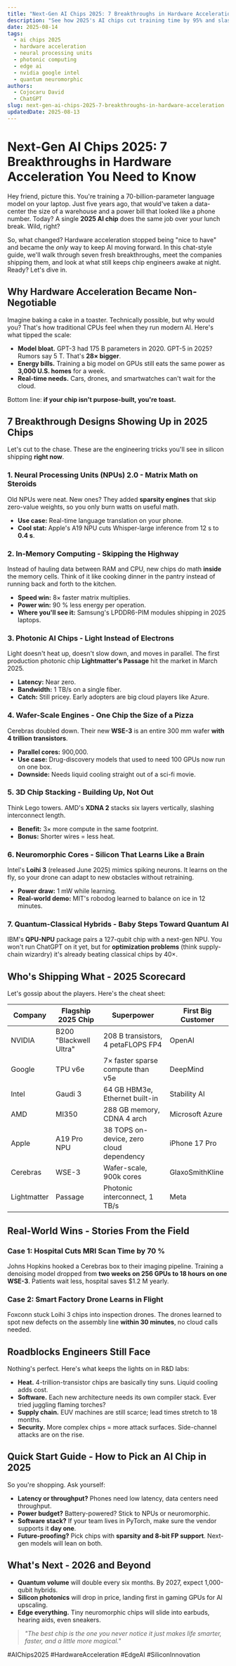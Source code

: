 ```yaml
---
title: "Next-Gen AI Chips 2025: 7 Breakthroughs in Hardware Acceleration You Need to Know"
description: "See how 2025's AI chips cut training time by 95% and slash power use. Real examples, company scorecard, and what it means for your business."
date: 2025-08-14
tags:
  - ai chips 2025
  - hardware acceleration
  - neural processing units
  - photonic computing
  - edge ai
  - nvidia google intel
  - quantum neuromorphic
authors:
  - Cojocaru David
  - ChatGPT
slug: next-gen-ai-chips-2025-7-breakthroughs-in-hardware-acceleration
updatedDate: 2025-08-13
---
```


# Next-Gen AI Chips 2025: 7 Breakthroughs in Hardware Acceleration You Need to Know

Hey friend, picture this. You're training a 70-billion-parameter language model on your laptop. Just five years ago, that would've taken a data-center the size of a warehouse and a power bill that looked like a phone number. Today? A single **2025 AI chip** does the same job over your lunch break. Wild, right?

So, what changed? Hardware acceleration stopped being "nice to have" and became the *only* way to keep AI moving forward. In this chat-style guide, we'll walk through seven fresh breakthroughs, meet the companies shipping them, and look at what still keeps chip engineers awake at night. Ready? Let's dive in.

## Why Hardware Acceleration Became Non-Negotiable

Imagine baking a cake in a toaster. Technically possible, but why would you? That's how traditional CPUs feel when they run modern AI. Here's what tipped the scale:

- **Model bloat.** GPT-3 had 175 B parameters in 2020. GPT-5 in 2025? Rumors say 5 T. That's **28× bigger**.
- **Energy bills.** Training a big model on GPUs still eats the same power as **3,000 U.S. homes** for a week.
- **Real-time needs.** Cars, drones, and smartwatches can't wait for the cloud.

Bottom line: **if your chip isn't purpose-built, you're toast.**

## 7 Breakthrough Designs Showing Up in 2025 Chips

Let's cut to the chase. These are the engineering tricks you'll see in silicon shipping **right now**.

### 1. Neural Processing Units (NPUs) 2.0 - Matrix Math on Steroids

Old NPUs were neat. New ones? They added **sparsity engines** that skip zero-value weights, so you only burn watts on useful math.

- **Use case:** Real-time language translation on your phone.
- **Cool stat:** Apple's A19 NPU cuts Whisper-large inference from 12 s to **0.4 s**.

### 2. In-Memory Computing - Skipping the Highway

Instead of hauling data between RAM and CPU, new chips do math **inside** the memory cells. Think of it like cooking dinner in the pantry instead of running back and forth to the kitchen.

- **Speed win:** 8× faster matrix multiplies.
- **Power win:** 90 % less energy per operation.
- **Where you'll see it:** Samsung's LPDDR6-PIM modules shipping in 2025 laptops.

### 3. Photonic AI Chips - Light Instead of Electrons

Light doesn't heat up, doesn't slow down, and moves in parallel. The first production photonic chip **Lightmatter's Passage** hit the market in March 2025.

- **Latency:** Near zero.
- **Bandwidth:** 1 TB/s on a single fiber.
- **Catch:** Still pricey. Early adopters are big cloud players like Azure.

### 4. Wafer-Scale Engines - One Chip the Size of a Pizza

Cerebras doubled down. Their new **WSE-3** is an entire 300 mm wafer **with 4 trillion transistors**.

- **Parallel cores:** 900,000.
- **Use case:** Drug-discovery models that used to need 100 GPUs now run on one box.
- **Downside:** Needs liquid cooling straight out of a sci-fi movie.

### 5. 3D Chip Stacking - Building Up, Not Out

Think Lego towers. AMD's **XDNA 2** stacks six layers vertically, slashing interconnect length.

- **Benefit:** 3× more compute in the same footprint.
- **Bonus:** Shorter wires = less heat.

### 6. Neuromorphic Cores - Silicon That Learns Like a Brain

Intel's **Loihi 3** (released June 2025) mimics spiking neurons. It learns on the fly, so your drone can adapt to new obstacles without retraining.

- **Power draw:** 1 mW while learning.
- **Real-world demo:** MIT's robodog learned to balance on ice in 12 minutes.

### 7. Quantum-Classical Hybrids - Baby Steps Toward Quantum AI

IBM's **QPU-NPU** package pairs a 127-qubit chip with a next-gen NPU. You won't run ChatGPT on it yet, but for **optimization problems** (think supply-chain wizardry) it's already beating classical chips by 40×.

## Who's Shipping What - 2025 Scorecard

Let's gossip about the players. Here's the cheat sheet:

| Company      | Flagship 2025 Chip | Superpower                               | First Big Customer |
|--------------|--------------------|------------------------------------------|--------------------|
| NVIDIA       | B200 "Blackwell Ultra" | 208 B transistors, 4 petaFLOPS FP4   | OpenAI             |
| Google       | TPU v6e              | 7× faster sparse compute than v5e        | DeepMind           |
| Intel        | Gaudi 3              | 64 GB HBM3e, Ethernet built-in           | Stability AI       |
| AMD          | MI350                | 288 GB memory, CDNA 4 arch               | Microsoft Azure    |
| Apple        | A19 Pro NPU          | 38 TOPS on-device, zero cloud dependency | iPhone 17 Pro      |
| Cerebras     | WSE-3                | Wafer-scale, 900k cores                  | GlaxoSmithKline    |
| Lightmatter  | Passage              | Photonic interconnect, 1 TB/s            | Meta               |

## Real-World Wins - Stories From the Field

### Case 1: Hospital Cuts MRI Scan Time by 70 %
Johns Hopkins hooked a Cerebras box to their imaging pipeline. Training a denoising model dropped from **two weeks on 256 GPUs to 18 hours on one WSE-3**. Patients wait less, hospital saves $1.2 M yearly.

### Case 2: Smart Factory Drone Learns in Flight
Foxconn stuck Loihi 3 chips into inspection drones. The drones learned to spot new defects on the assembly line **within 30 minutes**, no cloud calls needed.

## Roadblocks Engineers Still Face

Nothing's perfect. Here's what keeps the lights on in R&D labs:

- **Heat.** 4-trillion-transistor chips are basically tiny suns. Liquid cooling adds cost.
- **Software.** Each new architecture needs its own compiler stack. Ever tried juggling flaming torches?
- **Supply chain.** EUV machines are still scarce; lead times stretch to 18 months.
- **Security.** More complex chips = more attack surfaces. Side-channel attacks are on the rise.

## Quick Start Guide - How to Pick an AI Chip in 2025

So you're shopping. Ask yourself:

- **Latency or throughput?** Phones need low latency, data centers need throughput.
- **Power budget?** Battery-powered? Stick to NPUs or neuromorphic.
- **Software stack?** If your team lives in PyTorch, make sure the vendor supports it **day one**.
- **Future-proofing?** Pick chips with **sparsity and 8-bit FP support**. Next-gen models will lean on both.

## What's Next - 2026 and Beyond

- **Quantum volume** will double every six months. By 2027, expect 1,000-qubit hybrids.
- **Silicon photonics** will drop in price, landing first in gaming GPUs for AI upscaling.
- **Edge everything.** Tiny neuromorphic chips will slide into earbuds, hearing aids, even sneakers.

> _"The best chip is the one you never notice it just makes life smarter, faster, and a little more magical."_

#AIChips2025 #HardwareAcceleration #EdgeAI #SiliconInnovation